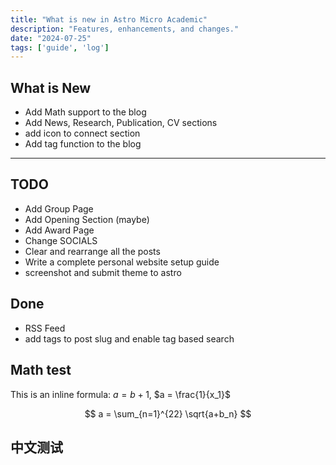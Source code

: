 ```yaml
---
title: "What is new in Astro Micro Academic"
description: "Features, enhancements, and changes."
date: "2024-07-25"
tags: ['guide', 'log']
---
```


## What is New

- Add Math support to the blog
- Add News, Research, Publication, CV sections
- add icon to connect section
- Add tag function to the blog

---

## TODO

- Add Group Page
- Add Opening Section (maybe)
- Add Award Page 
- Change SOCIALS
- Clear and rearrange all the posts 
- Write a complete personal website setup guide 
- screenshot and submit theme to astro  

## Done 
- RSS Feed 
- add tags to post slug and enable tag based search

## Math test

This is an inline formula: $a = b+1$, $a = \frac{1}{x_1}$

$$
a = \sum_{n=1}^{22} \sqrt{a+b_n}
$$

## 中文测试



